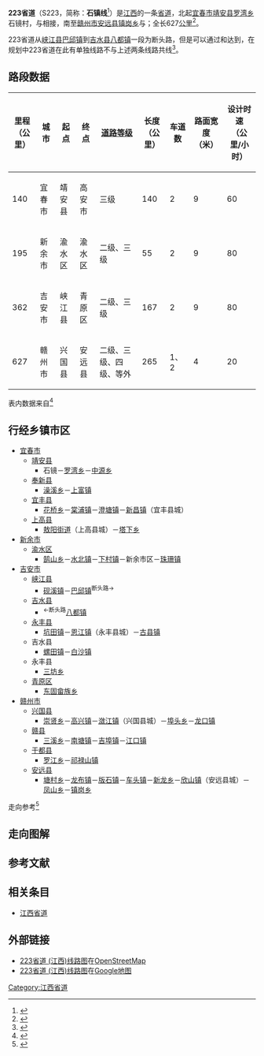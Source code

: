 {{中国省道信息框
|附加头部图片=
|省=江西
|省道编号=223
|起点=[[宜春市|宜春市]][[靖安县|靖安县]][[罗湾乡|罗湾乡]]石镜
|终点=[[赣州市|赣州市]][[安远县|安远县]][[镇岗乡|镇岗]]
|最近通车日期=
|规划总长度=627
}}

'''223省道'''（S223，简称：'''石镇线'''<ref>{{Cite web |url=http://www.jaglw.com.cn/Wygkcn_ReadNews.asp?NewsID=7005 |title=【中标公示】S223石镇线古县至江口段公路（永丰段）改建工程A2标 |accessdate=2014-04-13 |archive-date=2014-04-13 |archive-url=https://web.archive.org/web/20140413142219/http://www.jaglw.com.cn/Wygkcn_ReadNews.asp?NewsID=7005 |dead-url=yes }}</ref>）是[[江西|江西]]的一条[[省道|省道]]，北起[[宜春市|宜春市]][[靖安县|靖安县]][[罗湾乡|罗湾乡]]石镜村，与{{中国省道名|222|P=江西}}相接，南至[[赣州市|赣州市]][[安远县|安远县]][[镇岗乡|镇岗乡]]与{{中国省道名|327|P=江西}}；全长627[[公里|公里]]<ref>{{Cite web|url=http://111.75.200.5:8008/JXJT/gfzs/GFZSAction.do?method=BSZNInfo&BSZN_ID=863|title=江西省干线公路路线走向表|accessdate=2014-02-19|work=江西省公众出行服务网|publisher=江西省交通运输厅|date=|deadurl=yes|archiveurl=https://web.archive.org/web/20140225094421/http://111.75.200.5:8008/JXJT/gfzs/GFZSAction.do?method=BSZNInfo&BSZN_ID=863|archivedate=2014-02-25}}</ref>。

223省道从[[峡江县|峡江县]][[巴邱镇|巴邱镇]]到[[吉水县|吉水县]][[八都镇_(吉水县)|八都镇]]一段为断头路，但是可以通过{{中国省道名|315|P=江西}}和{{中国国道名|105}}达到，在规划中223省道在此有单独线路不与上述两条线路共线<ref>{{Cite web |url=http://pub.jian.gov.cn/bmgkxx/glglj/fgwj/jyta/200909/t20090903_238838.htm |title=关于市政协二届四次会议第51号提案的答复 |access-date=2014-04-13 |archive-url=https://web.archive.org/web/20140413154839/http://pub.jian.gov.cn/bmgkxx/glglj/fgwj/jyta/200909/t20090903_238838.htm |archive-date=2014-04-13 |dead-url=yes }}</ref>。

== 路段数据 ==
{| class="wikitable"
|-
! 里程<br>（公里） !! 城市 !! 起点 !! 终点 !! [[中华人民共和国公路等级|道路等级]] !! 长度<br>（公里） !! 车道数 !! 路面宽度<br>（米） !! 设计时速<br>（公里/小时）
|-
|140
|宜春市
|靖安县
|高安市
|三级
|140
|2
|9
|60
|-
|195
|新余市
|渝水区
|渝水区
|二级、三级
|55
|2
|9
|80
|-
|362
|吉安市
|峡江县
|青原区
|二级、三级
|167
|2
|9
|80
|-
|627
|赣州市
|兴国县
|安远县
|二级、三级、四级、等外
|265
|1、2
|4
|20
|}
表内数据来自<ref>{{Cite web |url=http://www.zou114.com/gsgl/sd.asp?xl=S223360000 |title=江西石境-镇岗:线路编号S223 |accessdate=2014-04-13 |archive-date=2016-03-27 |archive-url=https://web.archive.org/web/20160327013527/http://www.zou114.com/gsgl/sd.asp?xl=S223360000 |dead-url=no }}</ref>

== 行经乡镇市区 ==
* [[宜春市|宜春市]]
** [[靖安县|靖安县]]
*** 石镜－[[罗湾乡|罗湾乡]]－[[中源乡|中源乡]]
** [[奉新县|奉新县]]
*** [[澡溪乡|澡溪乡]]－[[上富镇|上富镇]]
** [[宜丰县|宜丰县]]
*** [[花桥乡_(宜丰县)|花桥乡]]－[[棠浦镇|棠浦镇]]－[[澄塘镇|澄塘镇]]－[[新昌镇|新昌镇]]（宜丰县城）
** [[上高县|上高县]]
*** [[敖阳街道|敖阳街道]]（上高县城）－[[塔下乡|塔下乡]]
* [[新余市|新余市]]
** [[渝水区|渝水区]]
*** [[鹄山乡|鹄山乡]]－[[水北镇|水北镇]]－[[下村镇|下村镇]]－新余市区－[[珠珊镇|珠珊镇]]
* [[吉安市|吉安市]]
** [[峡江县|峡江县]]
*** [[砚溪镇|砚溪镇]]－[[巴邱镇|巴邱镇]]<sup>断头路→</sup>
** [[吉水县|吉水县]]
*** <sup>←断头路</sup>[[八都镇_(吉水县)|八都镇]]
** [[永丰县|永丰县]]
*** [[坑田镇|坑田镇]]－[[恩江镇|恩江镇]]（永丰县城）－[[古县镇_(永丰县)|古县镇]]
** 吉水县
*** [[螺田镇|螺田镇]]－[[白沙镇|白沙镇]]
** 永丰县
*** [[三坊乡|三坊乡]]
** [[青原区|青原区]]
*** [[东固畲族乡|东固畲族乡]]
* [[赣州市|赣州市]]
** [[兴国县|兴国县]]
*** [[崇贤乡|崇贤乡]]－[[高兴镇|高兴镇]]－[[潋江镇|潋江镇]]（兴国县城）－[[埠头乡|埠头乡]]－[[龙口镇_(兴国县)|龙口镇]]
** [[赣县|赣县]]
*** [[三溪乡_(赣县)|三溪乡]]－[[南塘镇_(赣县)|南塘镇]]－[[吉埠镇|吉埠镇]]－[[江口镇_(赣县)|江口镇]]
** [[于都县|于都县]]
*** [[罗江乡|罗江乡]]－[[祁禄山镇|祁禄山镇]]
** [[安远县|安远县]]
*** [[塘村乡|塘村乡]]－[[龙布镇|龙布镇]]－[[版石镇|版石镇]]－[[车头镇|车头镇]]－[[新龙乡_(安远县)|新龙乡]]－[[欣山镇|欣山镇]]（安远县城）－[[凤山乡_(安远县)|凤山乡]]－[[镇岗乡|镇岗乡]]

走向参考<ref>{{cite book |title=江西省军民两用交通地图册 |author=星球地图出版社 |year=2012 |publisher=星球地图出版社 |isbn=978-7-5471-0205-3}}</ref>

== 走向图解 ==
== 参考文献 ==
{{Reflist|colwidth=30em}}
== 相关条目 ==
*[[江西省道|江西省道]]
== 外部链接 ==
*[http://www.openstreetmap.org/browse/relation/3649045 223省道 (江西)线路图]在[[OpenStreetMap|OpenStreetMap]]
*[https://www.google.com.hk/maps/ms?msa=0&msid=211255922918663196429.0004f6e68cd95ae9e23a6 223省道 (江西)线路图]{{Wayback|url=https://www.google.com.hk/maps/ms?msa=0&msid=211255922918663196429.0004f6e68cd95ae9e23a6 |date=20140413144347 }}在[[Google地图|Google地图]]

{{江西省道}}

[[Category:江西省道|Category:江西省道]]